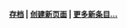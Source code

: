 {{dyk/auto

| 0 = '''[[吴其轺|谁]]'''是[[中国大陆|中国大陆]]最后一个“飞虎队员”？
|p0 = 

| 1 = '''[[莊夏|哪位南宋政治家及文學家]]'''被[[宋寧宗|宋寧宗]]為他的像題贊曰：「天生美質，學業逍遙」？
|p1 = 

| 2 = [[南明|南明]]'''[[郭符甲|哪一位抗清领袖]]'''曾经六次[[会试|会试]]落第？
|p2 = 

| 3 = 台海两岸各有连江县的原因是'''[[连江分治|什么]]'''？
|p3 = 连江卫星图片.JPG

| 4 = [[连江县|连江县]]行政区划中的[[马祖乡|'''哪个乡''']]是中华人民共和国持续宣称拥有主权却从未实际管辖的？
|p4 = LianJiang-Mazu.jpg

| 5 = '''[[连江站|哪个火车站]]'''的启用结束了[[连江县|连江县]]境内没有火车通行的历史？
|p5 = 

}}
<div align="right" style="font-size:small;">
'''[[Portal:福建/你知道吗/存档|存档]] | [[Help:创建新页面|创建新页面]] | [[Special:Newpages|更多新条目...]]'''
</div>